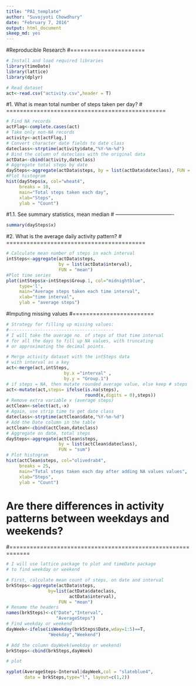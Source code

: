 ```yaml
---
title: "PA1_template"
author: "Suvojyoti Chowdhury"
date: "February 7, 2016"
output: html_document
skeep_md: yes
---
```

#Reproducible Research
#======================
```r
# Install and load required libraries
library(timeDate)
library(lattice)
library(dplyr)
```
```r
# Read dataset
act<-read.csv("activity.csv",header = T)
```
#1. What is mean total number of steps taken per day?
#   ===============================================
```r
# Find NA records
actFlag<-complete.cases(act)
# Take only non-NA records
activity<-act[actFlag,]
# Convert character date fields to date class
dateclass<-strptime(activity$date,"%Y-%m-%d")
# Bind the column of dateclass with the original data
actData<-cbind(activity,dateclass)
# Aggregate total steps by date
daySteps<-aggregate(actData$steps, by = list(actData$dateclass), FUN = "sum")
#Plot histogram
hist(daySteps$x, col="wheat4", 
     breaks = 10,
     main="Total steps taken each day", 
     xlab="Steps",
     ylab = "Count")
```

#1.1. See summary statistics, mean median
#     ----------------------------------
```r
summary(daySteps$x)
```


#2. What is the average daily activity pattern?
#   =========================================

```r
# Calculate mean number of steps in each interval
intSteps<-aggregate(actData$steps, 
                    by = list(actData$interval), 
                    FUN = "mean")
#Plot time series
plot(intSteps$x~intSteps$Group.1, col="midnightblue", 
     type='l',
     main="Average steps taken each time interval", 
     xlab="time interval",
     ylab = "average steps")
```

#Imputing missing values
#========================
```r
# Strategy for filling up missing values:
#----------------------------------------
# I will take the average no. of steps of that time interval 
# for all the days to fill up NA values, with truncating  
# or approximating the decimal points.

# Merge activity dataset with the intSteps data
# with interval as a key
act<-merge(act,intSteps,
                      by.x ="interval" ,
                      by.y = "Group.1")
# if steps = NA, then mutate rounded average value, else keep # steps
act<-mutate(act,steps= ifelse(is.na(steps),
                              round(x,digits = 0),steps))
# Remove extra variable x (average steps)
actClean<-select(act,-x)
# Again, use strip time to get date class
dateclass<-strptime(actClean$date,"%Y-%m-%d")
# Add the Date column in the table
actClean<-cbind(actClean,dateclass)
# Aggregate on date, total steps
daySteps<-aggregate(actClean$steps, 
                    by = list(actClean$dateclass), 
                    FUN = "sum")
# Plot histogram
hist(actClean$steps, col="olivedrab4", 
     breaks = 25,
     main="Total steps taken each day after adding NA values values", 
     xlab="Steps",
     ylab = "Count")
```

# Are there differences in activity patterns between weekdays and weekends?
#============================================================
```r
# I will use lattice package to plot and timeDate package
# to find weekday or weekend

# First, calculate mean count of steps, on date and interval
brkSteps<-aggregate(actData$steps, 
                by=list(actData$dateclass,
                        actData$interval), 
                    FUN = "mean")
# Rename the headers
names(brkSteps)<-c("Date","Interval",
                   "AverageSteps")
# Find weekday or weekend
dayWeek<-ifelse(isWeekday(brkSteps$Date,wday=1:5)==T,
                "Weekday","Weekend")

# Add the column dayWeek(weekday or weekend)
brkSteps<-cbind(brkSteps,dayWeek)

# plot

xyplot(AverageSteps~Interval|dayWeek,col = "slateblue4",
       data = brkSteps,type="l", layout=c(1,2))
```

